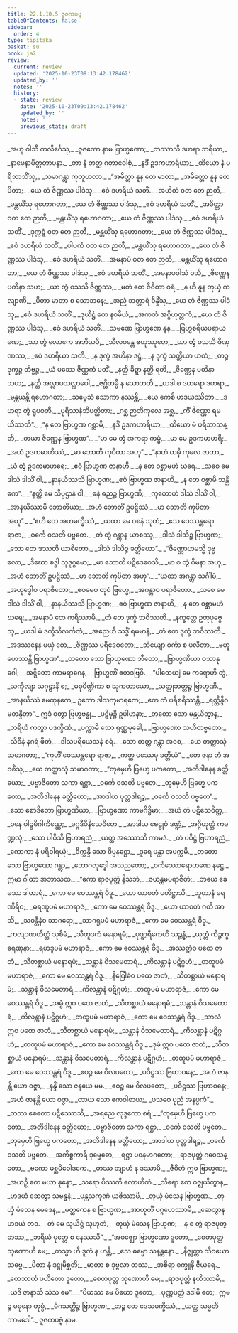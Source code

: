 ```yaml
---
title: 22.1.10.5 ဇူဇကပဗ္ဗ
tableOfContents: false
sidebar:
  order: 4
type: tipitaka
basket: su
book: ja2
review:
  current: review
  updated: '2025-10-23T09:13:42.178462'
  updated_by: ''
  notes: ''
  history:
  - state: review
    date: '2025-10-23T09:13:42.178462'
    updated_by: ''
    notes: ''
    previous_state: draft
---
```



<ReviewStatus review={frontmatter.review} showDetails={true} />

<HypothesisAnnotation frontmatter={frontmatter} />

<DynamicBreadcrumb />

<Division number="1914" book="ja2" e="ch" v="23" p="333">

<Paragraph number="3264" type="verses" book="ja2">
_အဟု ဝါသီ ကလိင်္ဂေသု,_  
_ဇူဇကော နာမ ဗြာဟ္မဏော;_  
_တဿာသိ ဒဟရာ ဘရိယာ,_  
_နာမေနာမိတ္တတာပနာ._  

</Paragraph>

</Division>
<Division number="1915" book="ja2" e="ch" v="23" p="333">

<Paragraph number="3265" type="verses" book="ja2">
_တာ နံ တတ္ထ ဂတာဝေါစုံ,_  
_နဒိံ ဥဒကဟာရိယာ;_  
_ထိယော နံ ပရိဘာသိံသု,_  
_သမာဂန္တွာ ကုတူဟလာ._  

</Paragraph>

</Division>
<Division number="1916" book="ja2" e="ch" v="23" p="333">

<Paragraph number="3266" type="verses" book="ja2">
_“အမိတ္တာ နူန တေ မာတာ,_  
_အမိတ္တော နူန တေ ပိတာ;_  
_ယေ တံ ဇိဏ္ဏဿ ပါဒံသု,_  
_ဧဝံ ဒဟရိယံ သတိံ._  

</Paragraph>

</Division>
<Division number="1917" book="ja2" e="ch" v="23" p="334">

<Paragraph number="3267" type="verses" book="ja2">
_အဟိတံ ဝတ တေ ဉာတီ,_  
_မန္တယိံသု ရဟောဂတာ;_  
_ယေ တံ ဇိဏ္ဏဿ ပါဒံသု,_  
_ဧဝံ ဒဟရိယံ သတိံ._  

</Paragraph>

</Division>
<Division number="1918" book="ja2" e="ch" v="23" p="334">

<Paragraph number="3268" type="verses" book="ja2">
_အမိတ္တာ ဝတ တေ ဉာတီ,_  
_မန္တယိံသု ရဟောဂတာ;_  
_ယေ တံ ဇိဏ္ဏဿ ပါဒံသု,_  
_ဧဝံ ဒဟရိယံ သတိံ._  

</Paragraph>

</Division>
<Division number="1919" book="ja2" e="ch" v="23" p="334">

<Paragraph number="3269" type="verses" book="ja2">
_ဒုက္ကဋံ ဝတ တေ ဉာတီ,_  
_မန္တယိံသု ရဟောဂတာ;_  
_ယေ တံ ဇိဏ္ဏဿ ပါဒံသု,_  
_ဧဝံ ဒဟရိယံ သတိံ._  

</Paragraph>

</Division>
<Division number="1920" book="ja2" e="ch" v="23" p="334">

<Paragraph number="3270" type="verses" book="ja2">
_ပါပကံ ဝတ တေ ဉာတီ,_  
_မန္တယိံသု ရဟောဂတာ;_  
_ယေ တံ ဇိဏ္ဏဿ ပါဒံသု,_  
_ဧဝံ ဒဟရိယံ သတိံ._  

</Paragraph>

</Division>
<Division number="1921" book="ja2" e="ch" v="23" p="334">

<Paragraph number="3271" type="verses" book="ja2">
_အမနာပံ ဝတ တေ ဉာတီ,_  
_မန္တယိံသု ရဟောဂတာ;_  
_ယေ တံ ဇိဏ္ဏဿ ပါဒံသု,_  
_ဧဝံ ဒဟရိယံ သတိံ._  

</Paragraph>

</Division>
<Division number="1922" book="ja2" e="ch" v="23" p="334">

<Paragraph number="3272" type="verses" book="ja2">
_အမနာပဝါသံ ဝသိ,_  
_ဇိဏ္ဏေန ပတိနာ သဟ;_  
_ယာ တွံ ဝသသိ ဇိဏ္ဏဿ,_  
_မတံ တေ ဇီဝိတာ ဝရံ._  

</Paragraph>

</Division>
<Division number="1923" book="ja2" e="ch" v="23" p="334">

<Paragraph number="3273" type="verses" book="ja2">
_န ဟိ နူန တုယှံ ကလျာဏိ,_  
_ပိတာ မာတာ စ သောဘနေ;_  
_အညံ ဘတ္တာရံ ဝိန္ဒိံသု,_  
_ယေ တံ ဇိဏ္ဏဿ ပါဒံသု;_  
_ဧဝံ ဒဟရိယံ သတိံ._  

</Paragraph>

</Division>
<Division number="1924" book="ja2" e="ch" v="23" p="334">

<Paragraph number="3274" type="verses" book="ja2">
_ဒုယိဋ္ဌံ တေ နဝမိယံ,_  
_အကတံ အဂ္ဂိဟုတ္တကံ;_  
_ယေ တံ ဇိဏ္ဏဿ ပါဒံသု,_  
_ဧဝံ ဒဟရိယံ သတိံ._  

</Paragraph>

</Division>
<Division number="1925" book="ja2" e="ch" v="23" p="334">

<Paragraph number="3275" type="verses" book="ja2">
_သမဏေ ဗြာဟ္မဏေ နူန,_  
_ဗြဟ္မစရိယပရာယဏေ;_  
_သာ တွံ လောကေ အဘိသပိ,_  
_သီလဝန္တေ ဗဟုဿုတေ;_  
_ယာ တွံ ဝသသိ ဇိဏ္ဏဿ,_  
_ဧဝံ ဒဟရိယာ သတီ._  

</Paragraph>

</Division>
<Division number="1926" book="ja2" e="ch" v="23" p="334">

<Paragraph number="3276" type="verses" book="ja2">
_န ဒုက္ခံ အဟိနာ ဒဋ္ဌံ,_  
_န ဒုက္ခံ သတ္တိယာ ဟတံ;_  
_တဉ္စ ဒုက္ခဉ္စ တိဗ္ဗဉ္စ,_  
_ယံ ပဿေ ဇိဏ္ဏကံ ပတိံ._  

</Paragraph>

</Division>
<Division number="1927" book="ja2" e="ch" v="23" p="334">

<Paragraph number="3277" type="verses" book="ja2">
_နတ္ထိ ခိဍ္ဍာ နတ္ထိ ရတိ,_  
_ဇိဏ္ဏေန ပတိနာ သဟ;_  
_နတ္ထိ အလ္လာပသလ္လာပေါ,_  
_ဇဂ္ဃိတမ္ပိ န သောဘတိ._  

</Paragraph>

</Division>
<Division number="1928" book="ja2" e="ch" v="23" p="334">

<Paragraph number="3278" type="verses" book="ja2">
_ယဒါ စ ဒဟရော ဒဟရာ,_  
_မန္တယန္တိ ရဟောဂတာ;_  
_သဗ္ဗေသံ သောကာ နဿန္တိ,_  
_ယေ ကေစိ ဟဒယဿိတာ._  

</Paragraph>

</Division>
<Division number="1929" book="ja2" e="ch" v="23" p="335">

<Paragraph number="3279" type="verses" book="ja2">
_ဒဟရာ တွံ ရူပဝတီ,_  
_ပုရိသာနံဘိပတ္ထိတာ;_  
_ဂစ္ဆ ဉာတိကုလေ အစ္ဆ,_  
_ကိံ ဇိဏ္ဏော ရမယိဿတိ”._  

</Paragraph>

</Division>
<Division number="1930" book="ja2" e="ch" v="23" p="335">

<Paragraph number="3280" type="verses" book="ja2">
_“န တေ ဗြာဟ္မဏ ဂစ္ဆာမိ,_  
_နဒိံ ဥဒကဟာရိယာ;_  
_ထိယော မံ ပရိဘာသန္တိ,_  
_တယာ ဇိဏ္ဏေန ဗြာဟ္မဏ”._  

</Paragraph>

</Division>
<Division number="1931" book="ja2" e="ch" v="23" p="335">

<Paragraph number="3281" type="verses" book="ja2">
_“မာ မေ တွံ အကရာ ကမ္မံ,_  
_မာ မေ ဥဒကမာဟရိ;_  
_အဟံ ဥဒကမာဟိဿံ,_  
_မာ ဘောတိ ကုပိတာ အဟု”._  

</Paragraph>

</Division>
<Division number="1932" book="ja2" e="ch" v="23" p="335">

<Paragraph number="3282" type="verses" book="ja2">
_“နာဟံ တမှိ ကုလေ ဇာတာ,_  
_ယံ တွံ ဥဒကမာဟရေ;_  
_ဧဝံ ဗြာဟ္မဏ ဇာနာဟိ,_  
_န တေ ဝစ္ဆာမဟံ ဃရေ._  

</Paragraph>

</Division>
<Division number="1933" book="ja2" e="ch" v="23" p="335">

<Paragraph number="3283" type="verses" book="ja2">
_သစေ မေ ဒါသံ ဒါသိံ ဝါ,_  
_နာနယိဿသိ ဗြာဟ္မဏ;_  
_ဧဝံ ဗြာဟ္မဏ ဇာနာဟိ,_  
_န တေ ဝစ္ဆာမိ သန္တိကေ”._  

</Paragraph>

</Division>
<Division number="1934" book="ja2" e="ch" v="23" p="335">

<Paragraph number="3284" type="verses" book="ja2">
_“နတ္ထိ မေ သိပ္ပဌာနံ ဝါ,_  
_ဓနံ ဓညဉ္စ ဗြာဟ္မဏိ;_  
_ကုတောဟံ ဒါသံ ဒါသိံ ဝါ,_  
_အာနယိဿာမိ ဘောတိယာ;_  
_အဟံ ဘောတိံ ဥပဋ္ဌိဿံ,_  
_မာ ဘောတိ ကုပိတာ အဟု”._  

</Paragraph>

</Division>
<Division number="1935" book="ja2" e="ch" v="23" p="335">

<Paragraph number="3285" type="verses" book="ja2">
_“ဧဟိ တေ အဟမက္ခိဿံ,_  
_ယထာ မေ ဝစနံ သုတံ;_  
_ဧသ ဝေဿန္တရော ရာဇာ,_  
_ဝင်္ကေ ဝသတိ ပဗ္ဗတေ._  

</Paragraph>

</Division>
<Division number="1936" book="ja2" e="ch" v="23" p="335">

<Paragraph number="3286" type="verses" book="ja2">
_တံ တွံ ဂန္တွာန ယာစဿု,_  
_ဒါသံ ဒါသိဉ္စ ဗြာဟ္မဏ;_  
_သော တေ ဒဿတိ ယာစိတော,_  
_ဒါသံ ဒါသိဉ္စ ခတ္တိယော”._  

</Paragraph>

</Division>
<Division number="1937" book="ja2" e="ch" v="23" p="335">

<Paragraph number="3287" type="verses" book="ja2">
_“ဇိဏ္ဏောဟမသ္မိ ဒုဗ္ဗလော,_  
_ဒီဃော စဒ္ဓါ သုဒုဂ္ဂမော;_  
_မာ ဘောတိ ပဋိဒေဝေသိ,_  
_မာ စ တွံ ဝိမနာ အဟု;_  
_အဟံ ဘောတိံ ဥပဋ္ဌိဿံ,_  
_မာ ဘောတိ ကုပိတာ အဟု”._  

</Paragraph>

</Division>
<Division number="1938" book="ja2" e="ch" v="23" p="335">

<Paragraph number="3288" type="verses" book="ja2">
_“ယထာ အဂန္တွာ သင်္ဂါမံ,_  
_အယုဒ္ဓေါဝ ပရာဇိတော;_  
_ဧဝမေဝ တုဝံ ဗြဟ္မေ,_  
_အဂန္တွာဝ ပရာဇိတော._  

</Paragraph>

</Division>
<Division number="1939" book="ja2" e="ch" v="23" p="335">

<Paragraph number="3289" type="verses" book="ja2">
_သစေ မေ ဒါသံ ဒါသိံ ဝါ,_  
_နာနယိဿသိ ဗြာဟ္မဏ;_  
_ဧဝံ ဗြာဟ္မဏ ဇာနာဟိ,_  
_န တေ ဝစ္ဆာမဟံ ဃရေ;_  
_အမနာပံ တေ ကရိဿာမိ,_  
_တံ တေ ဒုက္ခံ ဘဝိဿတိ._  

</Paragraph>

</Division>
<Division number="1940" book="ja2" e="ch" v="23" p="335">

<Paragraph number="3290" type="verses" book="ja2">
_နက္ခတ္တေ ဥတုပုဗ္ဗေသု,_  
_ယဒါ မံ ဒက္ခိသိလင်္ကတံ;_  
_အညေဟိ သဒ္ဓိံ ရမမာနံ,_  
_တံ တေ ဒုက္ခံ ဘဝိဿတိ._  

</Paragraph>

</Division>
<Division number="1941" book="ja2" e="ch" v="23" p="336">

<Paragraph number="3291" type="verses" book="ja2">
_အဒဿနေန မယှံ တေ,_  
_ဇိဏ္ဏဿ ပရိဒေဝတော;_  
_ဘိယျော ဝင်္ကာ စ ပလိတာ,_  
_ဗဟူ ဟေဿန္တိ ဗြာဟ္မဏ”._  

</Paragraph>

</Division>
<Division number="1942" book="ja2" e="ch" v="23" p="336">

<Paragraph number="3292" type="verses" book="ja2">
_တတော သော ဗြာဟ္မဏော ဘီတော,_  
_ဗြာဟ္မဏိယာ ဝသာနုဂေါ;_  
_အဋ္ဋိတော ကာမရာဂေန,_  
_ဗြာဟ္မဏိံ ဧတဒဗြဝိ._  

</Paragraph>

</Division>
<Division number="1943" book="ja2" e="ch" v="23" p="336">

<Paragraph number="3293" type="verses" book="ja2">
_“ပါထေယျံ မေ ကရောဟိ တွံ,_  
_သင်္ကုလျာ သဂုဠာနိ စ;_  
_မဓုပိဏ္ဍိကာ စ သုကတာယော,_  
_သတ္တုဘတ္တဉ္စ ဗြာဟ္မဏိ._  

</Paragraph>

</Division>
<Division number="1944" book="ja2" e="ch" v="23" p="336">

<Paragraph number="3294" type="verses" book="ja2">
_အာနယိဿံ မေထုနကေ,_  
ဥဘော ဒါသကုမာရကေ;_  
_တေ တံ ပရိစရိဿန္တိ,_  
_ရတ္တိန္ဒိဝမတန္ဒိတာ”._  

</Paragraph>

</Division>
<Division number="1945" book="ja2" e="ch" v="23" p="336">

<Paragraph number="3295" type="verses" book="ja2">
ဣဒံ ဝတွာ ဗြဟ္မဗန္ဓု,_  
_ပဋိမုဉ္စိ ဥပါဟနာ;_  
_တတော သော မန္တယိတွာန,_  
_ဘရိယံ ကတွာ ပဒက္ခိဏံ._  

</Paragraph>

</Division>
<Division number="1946" book="ja2" e="ch" v="23" p="336">

<Paragraph number="3296" type="verses" book="ja2">
_ပက္ကာမိ သော ရုဏ္ဏမုခေါ,_  
_ဗြာဟ္မဏော သဟိတဗ္ဗတော;_  
_သိဝီနံ နဂရံ ဖီတံ,_  
_ဒါသပရိယေသနံ စရံ._  

</Paragraph>

</Division>
<Division number="1947" book="ja2" e="ch" v="23" p="336">

<Paragraph number="3297" type="verses" book="ja2">
_သော တတ္ထ ဂန္တွာ အဝစ,_  
_ယေ တတ္ထာသုံ သမာဂတာ;_  
_“ကုဟိံ ဝေဿန္တရော ရာဇာ,_  
_ကတ္ထ ပဿေမု ခတ္တိယံ”._  

</Paragraph>

</Division>
<Division number="1948" book="ja2" e="ch" v="23" p="336">

<Paragraph number="3298" type="verses" book="ja2">
_တေ ဇနာ တံ အဝစိံသု,_  
_ယေ တတ္ထာသုံ သမာဂတာ;_  
_“တုမှေဟိ ဗြဟ္မေ ပကတော,_  
_အတိဒါနေန ခတ္တိယော;_  
_ပဗ္ဗာဇိတော သကာ ရဋ္ဌာ,_  
_ဝင်္ကေ ဝသတိ ပဗ္ဗတေ._  

</Paragraph>

</Division>
<Division number="1949" book="ja2" e="ch" v="23" p="336">

<Paragraph number="3299" type="verses" book="ja2">
_တုမှေဟိ ဗြဟ္မေ ပကတော,_  
_အတိဒါနေန ခတ္တိယော;_  
_အာဒါယ ပုတ္တဒါရဉ္စ,_  
_ဝင်္ကေ ဝသတိ ပဗ္ဗတေ”._  

</Paragraph>

</Division>
<Division number="1950" book="ja2" e="ch" v="23" p="336">

<Paragraph number="3300" type="verses" book="ja2">
_သော စောဒိတော ဗြာဟ္မဏိယာ,_  
_ဗြာဟ္မဏော ကာမဂိဒ္ဓိမာ;_  
_အဃံ တံ ပဋိသေဝိတ္ထ,_  
_ဝနေ ဝါဠမိဂါကိဏ္ဏေ;_  
_ခဂ္ဂဒီပိနိသေဝိတေ._  

</Paragraph>

</Division>
<Division number="1951" book="ja2" e="ch" v="23" p="336">

<Paragraph number="3301" type="verses" book="ja2">
_အာဒါယ ဗေဠုဝံ ဒဏ္ဍံ,_  
_အဂ္ဂိဟုတ္တံ ကမဏ္ဍလုံ;_  
_သော ပါဝိသိ ဗြဟာရညံ,_  
_ယတ္ထ အဿောသိ ကာမဒံ._  

</Paragraph>

</Division>
<Division number="1952" book="ja2" e="ch" v="23" p="336">

<Paragraph number="3302" type="verses" book="ja2">
_တံ ပဝိဋ္ဌံ ဗြဟာရညံ,_  
_ကောကာ နံ ပရိဝါရယုံ;_  
_ဝိက္ကန္ဒိ သော ဝိပ္ပနဋ္ဌော,_  
_ဒူရေ ပန္ထာ အပက္ကမိ._  

</Paragraph>

</Division>
<Division number="1953" book="ja2" e="ch" v="23" p="337">

<Paragraph number="3303" type="verses" book="ja2">
_တတော သော ဗြာဟ္မဏော ဂန္တွာ,_  
_ဘောဂလုဒ္ဓေါ အသညတော;_  
_ဝင်္ကဿောရောဟဏေ နဋ္ဌေ,_  
ဣမာ ဂါထာ အဘာသထ._  

</Paragraph>

</Division>
<Division number="1954" book="ja2" e="ch" v="23" p="337">

<Paragraph number="3304" type="verses" book="ja2">
_“ကော ရာဇပုတ္တံ နိသဘံ,_  
_ဇယန္တမပရာဇိတံ;_  
_ဘယေ ခေမဿ ဒါတာရံ,_  
_ကော မေ ဝေဿန္တရံ ဝိဒူ._  

</Paragraph>

</Division>
<Division number="1955" book="ja2" e="ch" v="23" p="337">

<Paragraph number="3305" type="verses" book="ja2">
_ယော ယာစတံ ပတိဋ္ဌာသိ,_  
_ဘူတာနံ ဓရဏီရိဝ;_  
_ဓရဏူပမံ မဟာရာဇံ,_  
_ကော မေ ဝေဿန္တရံ ဝိဒူ._  

</Paragraph>

</Division>
<Division number="1956" book="ja2" e="ch" v="23" p="337">

<Paragraph number="3306" type="verses" book="ja2">
_ယော ယာစတံ ဂတီ အာသိ,_  
_သဝန္တီနံဝ သာဂရော;_  
_သာဂရူပမံ မဟာရာဇံ,_  
_ကော မေ ဝေဿန္တရံ ဝိဒူ._  

</Paragraph>

</Division>
<Division number="1957" book="ja2" e="ch" v="23" p="337">

<Paragraph number="3307" type="verses" book="ja2">
_ကလျာဏတိတ္ထံ သုစိမံ,_  
_သီတူဒကံ မနောရမံ;_  
_ပုဏ္ဍရီကေဟိ သဉ္ဆန္နံ,_  
_ယုတ္တံ ကိဉ္ဇက္ခရေဏုနာ;_  
_ရဟဒူပမံ မဟာရာဇံ,_  
_ကော မေ ဝေဿန္တရံ ဝိဒူ._  

</Paragraph>

</Division>
<Division number="1958" book="ja2" e="ch" v="23" p="337">

<Paragraph number="3308" type="verses" book="ja2">
_အဿတ္ထံဝ ပထေ ဇာတံ,_  
_သီတစ္ဆာယံ မနောရမံ;_  
_သန္တာနံ ဝိသမေတာရံ,_  
_ကိလန္တာနံ ပဋိဂ္ဂဟံ;_  
_တထူပမံ မဟာရာဇံ,_  
_ကော မေ ဝေဿန္တရံ ဝိဒူ._  

</Paragraph>

</Division>
<Division number="1959" book="ja2" e="ch" v="23" p="337">

<Paragraph number="3309" type="verses" book="ja2">
_နိဂြေါဓံဝ ပထေ ဇာတံ,_  
_သီတစ္ဆာယံ မနောရမံ;_  
_သန္တာနံ ဝိသမေတာရံ,_  
_ကိလန္တာနံ ပဋိဂ္ဂဟံ;_  
_တထူပမံ မဟာရာဇံ,_  
_ကော မေ ဝေဿန္တရံ ဝိဒူ._  

</Paragraph>

</Division>
<Division number="1960" book="ja2" e="ch" v="23" p="337">

<Paragraph number="3310" type="verses" book="ja2">
_အမ္ဗံ ဣဝ ပထေ ဇာတံ,_  
_သီတစ္ဆာယံ မနောရမံ;_  
_သန္တာနံ ဝိသမေတာရံ,_  
_ကိလန္တာနံ ပဋိဂ္ဂဟံ;_  
_တထူပမံ မဟာရာဇံ,_  
_ကော မေ ဝေဿန္တရံ ဝိဒူ._  

</Paragraph>

</Division>
<Division number="1961" book="ja2" e="ch" v="23" p="337">

<Paragraph number="3311" type="verses" book="ja2">
_သာလံ ဣဝ ပထေ ဇာတံ,_  
_သီတစ္ဆာယံ မနောရမံ;_  
_သန္တာနံ ဝိသမေတာရံ,_  
_ကိလန္တာနံ ပဋိဂ္ဂဟံ;_  
_တထူပမံ မဟာရာဇံ,_  
_ကော မေ ဝေဿန္တရံ ဝိဒူ._  

</Paragraph>

</Division>
<Division number="1962" book="ja2" e="ch" v="23" p="337">

<Paragraph number="3312" type="verses" book="ja2">
_ဒုမံ ဣဝ ပထေ ဇာတံ,_  
_သီတစ္ဆာယံ မနောရမံ;_  
_သန္တာနံ ဝိသမေတာရံ,_  
_ကိလန္တာနံ ပဋိဂ္ဂဟံ;_  
_တထူပမံ မဟာရာဇံ,_  
_ကော မေ ဝေဿန္တရံ ဝိဒူ._  

</Paragraph>

</Division>
<Division number="1963" book="ja2" e="ch" v="23" p="338">

<Paragraph number="3313" type="verses" book="ja2">
_ဧဝဉ္စ မေ ဝိလပတော,_  
_ပဝိဋ္ဌဿ ဗြဟာဝနေ;_  
_အဟံ ဇာနန္တိ ယော ဝဇ္ဇာ,_  
_နန္ဒိံ သော ဇနယေ မမ._  

</Paragraph>

</Division>
<Division number="1964" book="ja2" e="ch" v="23" p="338">

<Paragraph number="3314" type="verses" book="ja2">
_ဧဝဉ္စ မေ ဝိလပတော,_  
_ပဝိဋ္ဌဿ ဗြဟာဝနေ;_  
_အဟံ ဇာနန္တိ ယော ဝဇ္ဇာ,_  
_တာယ သော ဧကဝါစာယ;_  
_ပသဝေ ပုညံ အနပ္ပကံ”._  

</Paragraph>

</Division>
<Division number="1965" book="ja2" e="ch" v="23" p="338">

<Paragraph number="3315" type="verses" book="ja2">
_တဿ စေတော ပဋိဿောသိ,_  
_အရညေ လုဒ္ဒကော စရံ;_  
_“တုမှေဟိ ဗြဟ္မေ ပကတော,_  
_အတိဒါနေန ခတ္တိယော;_  
_ပဗ္ဗာဇိတော သကာ ရဋ္ဌာ,_  
_ဝင်္ကေ ဝသတိ ပဗ္ဗတေ._  

</Paragraph>

</Division>
<Division number="1966" book="ja2" e="ch" v="23" p="338">

<Paragraph number="3316" type="verses" book="ja2">
_တုမှေဟိ ဗြဟ္မေ ပကတော,_  
_အတိဒါနေန ခတ္တိယော;_  
_အာဒါယ ပုတ္တဒါရဉ္စ,_  
_ဝင်္ကေ ဝသတိ ပဗ္ဗတေ._  

</Paragraph>

</Division>
<Division number="1967" book="ja2" e="ch" v="23" p="338">

<Paragraph number="3317" type="verses" book="ja2">
_အကိစ္စကာရီ ဒုမ္မေဓော,_  
_ရဋ္ဌာ ပဝနမာဂတော;_  
_ရာဇပုတ္တံ ဂဝေသန္တော,_  
_ဗကော မစ္ဆမိဝေါဒကေ._  

</Paragraph>

</Division>
<Division number="1968" book="ja2" e="ch" v="23" p="338">

<Paragraph number="3318" type="verses" book="ja2">
_တဿ တျာဟံ န ဒဿာမိ,_  
_ဇီဝိတံ ဣဓ ဗြာဟ္မဏ;_  
_အယဉှိ တေ မယာ နုန္နော,_  
_သရော ပိဿတိ လောဟိတံ._  

</Paragraph>

</Division>
<Division number="1969" book="ja2" e="ch" v="23" p="338">

<Paragraph number="3319" type="verses" book="ja2">
_သိရော တေ ဝဇ္ဈယိတွာန,_  
_ဟဒယံ ဆေတွာ သဗန္ဓနံ;_  
_ပန္ထသကုဏံ ယဇိဿာမိ,_  
_တုယှံ မံသေန ဗြာဟ္မဏ._  

</Paragraph>

</Division>
<Division number="1970" book="ja2" e="ch" v="23" p="338">

<Paragraph number="3320" type="verses" book="ja2">
_တုယှံ မံသေန မေဒေန,_  
_မတ္ထကေန စ ဗြာဟ္မဏ;_  
_အာဟုတိံ ပဂ္ဂဟေဿာမိ,_  
_ဆေတွာန ဟဒယံ တဝ._  

</Paragraph>

</Division>
<Division number="1971" book="ja2" e="ch" v="23" p="338">

<Paragraph number="3321" type="verses" book="ja2">
_တံ မေ သုယိဋ္ဌံ သုဟုတံ,_  
_တုယှံ မံသေန ဗြာဟ္မဏ;_  
_န စ တွံ ရာဇပုတ္တဿ,_  
_ဘရိယံ ပုတ္တေ စ နေဿသိ”._  

</Paragraph>

</Division>
<Division number="1972" book="ja2" e="ch" v="23" p="338">

<Paragraph number="3322" type="verses" book="ja2">
_“အဝဇ္ဈော ဗြာဟ္မဏော ဒူတော,_  
_စေတပုတ္တ သုဏောဟိ မေ;_  
_တသ္မာ ဟိ ဒူတံ န ဟန္တိ,_  
_ဧသ ဓမ္မော သနန္တနော._  

</Paragraph>

</Division>
<Division number="1973" book="ja2" e="ch" v="23" p="338">

<Paragraph number="3323" type="verses" book="ja2">
_နိဇ္ဈတ္တာ သိဝယော သဗ္ဗေ,_  
_ပိတာ နံ ဒဋ္ဌုမိစ္ဆတိ;_  
_မာတာ စ ဒုဗ္ဗလာ တဿ,_  
_အစိရာ စက္ခူနိ ဇီယရေ._  

</Paragraph>

</Division>
<Division number="1974" book="ja2" e="ch" v="23" p="338">

<Paragraph number="3324" type="verses" book="ja2">
_တေသာဟံ ပဟိတော ဒူတော,_  
_စေတပုတ္တ သုဏောဟိ မေ;_  
_ရာဇပုတ္တံ နယိဿာမိ,_  
_ယဒိ ဇာနာသိ သံသ မေ”._  

</Paragraph>

</Division>
<Division number="1975" book="ja2" e="ch" v="23" p="339">

<Paragraph number="3325" type="verses" book="ja2">
_“ပိယဿ မေ ပိယော ဒူတော,_  
_ပုဏ္ဏပတ္တံ ဒဒါမိ တေ;_  
ဣမဉ္စ မဓုနော တုမ္ဗံ,_  
_မိဂသတ္ထိဉ္စ ဗြာဟ္မဏ;_  
_တဉ္စ တေ ဒေသမက္ခိဿံ,_  
_ယတ္ထ သမ္မတိ ကာမဒေါ”._  


</Paragraph>
</Division>

<Paragraph number="3326" type="center" book="ja2">
ဇူဇကပဗ္ဗံ နာမ.
</Paragraph>